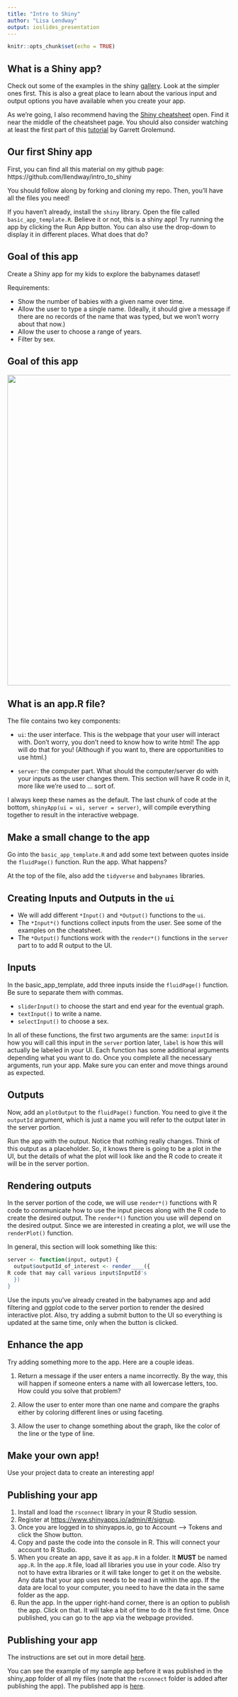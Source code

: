 ```yaml
---
title: "Intro to Shiny"
author: "Lisa Lendway"
output: ioslides_presentation
---
```


```r
knitr::opts_chunk$set(echo = TRUE)
```

## What is a Shiny app?

Check out some of the examples in the shiny [gallery](https://shiny.rstudio.com/gallery/). Look at the simpler ones first. This is also a great place to learn about the various input and output options you have available when you create your app.

As we're going, I also recommend having the [Shiny cheatsheet](https://rstudio.com/resources/cheatsheets/) open. Find it near the middle of the cheatsheet page. You should also consider watching at least the first part of this [tutorial](https://shiny.rstudio.com/tutorial/) by Garrett Grolemund.

## Our first Shiny app

First, you can find all this material on my github page: https://github.com/llendway/intro_to_shiny

You should follow along by forking and cloning my repo. Then, you'll have all the files you need!

If you haven't already, install the `shiny` library. Open the file called `basic_app_template.R`. Believe it or not, this is a shiny app! Try running the app by clicking the Run App button. You can also use the drop-down to display it in different places. What does that do?  

## Goal of this app

Create a Shiny app for my kids to explore the babynames dataset! 

Requirements: 

* Show the number of babies with a given name over time.  
* Allow the user to type a single name. (Ideally, it should give a message if there are no records of the name that was typed, but we won't worry about that now.)  
* Allow the user to choose a range of years. 
* Filter by sex.

## Goal of this app

![](goals.png){width=700px}


## What is an app.R file?

The file contains two key components:

* `ui`: the user interface. This is the webpage that your user will interact with. Don't worry, you don't need to know how to write html! The app will do that for you! (Although if you want to, there are opportunities to use html.)

* `server`: the computer part. What should the computer/server do with your inputs as the user changes them. This section will have R code in it, more like we're used to ... sort of.

I always keep these names as the default. The last chunk of code at the bottom, `shinyApp(ui = ui, server = server)`, will compile everything together to result in the interactive webpage.

## Make a small change to the app

Go into the `basic_app_template.R` and add some text between quotes inside the `fluidPage()` function. Run the app. What happens?

At the top of the file, also add the `tidyverse` and `babynames` libraries.


## Creating Inputs and Outputs in the `ui`

* We will add different `*Input()` and `*Output()` functions to the `ui`.  
* The `*Input*()` functions collect inputs from the user. See some of the examples on the cheatsheet.  
* The `*Output()` functions work with the `render*()` functions in the `server` part to to add R output to the UI. 

## Inputs

In the basic_app_template, add three inputs inside the `fluidPage()` function. Be sure to separate them with commas.

* `sliderInput()` to choose the start and end year for the eventual graph.  
* `textInput()` to write a name.  
* `selectInput()` to choose a sex.

In all of these functions, the first two arguments are the same: `inputId` is how you will call this input in the `server` portion later, `label` is how this will actually be labeled in your UI. Each function has some additional arguments depending what you want to do. Once you complete all the necessary arguments, run your app. Make sure you can enter and move things around as expected.

## Outputs

Now, add an `plotOutput` to the `fluidPage()` function. You need to give it the `outputId` argument, which is just a name you will refer to the output later in the server portion. 

Run the app with the output. Notice that nothing really changes. Think of this output as a placeholder. So, it knows there is going to be a plot in the UI, but the details of what the plot will look like and the R code to create it will be in the server portion. 

## Rendering outputs

In the server portion of the code, we will use `render*()` functions with R code to communicate how to use the input pieces along with the R code to create the desired output. The `render*()` function you use will depend on the desired output. Since we are interested in creating a plot, we will use the `renderPlot()` function. 

In general, this section will look something like this:

```r
server <- function(input, output) {
  output$outputId_of_interest <- render____({
R code that may call various input$InputId's
  })
}
```

Use the inputs you've already created in the babynames app and add filtering and ggplot code to the server portion to render the desired interactive plot. Also, try adding a submit button to the UI so everything is updated at the same time, only when the button is clicked.

## Enhance the app

Try adding something more to the app. Here are a couple ideas.

1. Return a message if the user enters a name incorrectly. By the way, this will happen if someone enters a name with all lowercase letters, too. How could you solve that problem?

2. Allow the user to enter more than one name and compare the graphs either by coloring different lines or using faceting.  

3. Allow the user to change something about the graph, like the color of the line or the type of line.


## Make your own app!

Use your project data to create an interesting app! 

## Publishing your app
1. Install and load the `rsconnect` library in your R Studio session. 
2. Register at [https://www.shinyapps.io/admin/#/signup](https://www.shinyapps.io/admin/#/signup).  
3. Once you are logged in to shinyapps.io, go to Account --> Tokens and click the Show button.  
4. Copy and paste the code into the console in R. This will connect your account to R Studio. 
5. When you create an app, save it as `app.R` in a folder. It **MUST** be named `app.R`. In the `app.R` file, load all libraries you use in your code. Also try not to have extra libraries or it will take longer to get it on the website. Any data that your app uses needs to be read in within the app. If the data are local to your computer, you need to have the data in the same folder as the app.    
6. Run the app. In the upper right-hand corner, there is an option to publish the app. Click on that. It will take a bit of time to do it the first time. Once published, you can go to the app via the webpage provided.

## Publishing your app

The instructions are set out in more detail [here](https://shiny.rstudio.com/articles/shinyapps.html). 

You can see the example of my sample app before it was published in the shiny_app folder of all my files (note that the `rsconnect` folder is added after publishing the app). The published app is [here](https://lisalendway.shinyapps.io/babynames/). 


